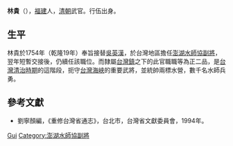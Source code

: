 '''林貴'''（{{bd|？||？|}}），[[福建|福建]]人，[[清朝|清朝]]武官。行伍出身。

== 生平 ==
林貴於1754年（乾隆19年）奉旨接替[[吳英漢|吳英漢]]，於台灣地區擔任[[澎湖水師協|澎湖水師協]][[副將|副將]]，翌年短暫交接後，仍續任該職位。而隸屬[[台灣鎮|台灣鎮]]之下的此官職職等為正二品，是[[台灣清治時期|台灣清治時期]]的這階段，扼守[[台灣海峽|台灣海峽]]的重要武將，並統帥兩標水營，數千名水師兵勇。

== 參考文獻 ==
* 劉寧顏編，《重修台灣省通志》，台北市，台灣省文獻委員會，1994年。

{{start box}}
{{s-before|[[吳英漢|吳英漢]]}}
{{s-title|[[澎湖水師協|澎湖水師協]][[副將|副將]]|1754年上任}}
{{s-after|[[吳英漢|吳英漢]]}}
{{end box}}
{{start box}}
{{s-before|[[吳志忠|吳志忠]]}}
{{s-title|[[澎湖水師協|澎湖水師協]][[副將|副將]]|1755年上任}}
{{s-after|[[楊添|楊添]]}}
{{end box}}

{{Authority control}}
{{DEFAULTSORT:Lin林}}
[[Category:林姓|Gui]]
[[Category:澎湖水師協副將|Category:澎湖水師協副將]]